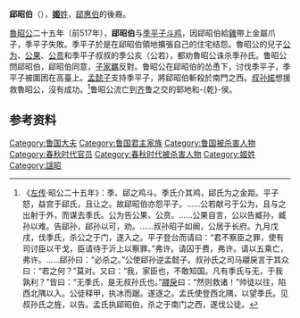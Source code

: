 {{Infobox 先秦人物
|image       = 
|姓= [[姬姓|姬]]
|名= 
|氏= 郈
|zi          = 
|hao         = 
|官位= [[魯國|魯國]]大夫
|nickname    = 
|nickzi      = 
|谥号= 昭
|国家= [[鲁国|鲁国]]
|名称= 郈昭伯
|hometown    = 
|birth       = 
|death       = 
|honor       = 
|honor2      = 
|spouse       = 
|children      = }}
'''郈昭伯'''（{{bd|？||前517年||catIdx=H}}），[[姬姓|'''姬'''姓]]，[[郈惠伯|郈惠伯]]的後裔。

[[魯昭公|魯昭公]]二十五年（前517年），'''郈昭伯'''与[[季平子|季平子]][[斗鸡|斗鸡]]，因郈昭伯給[[雞|雞]]帶上金屬爪子，季平子失敗。季平子於是在郈昭伯領地擴張自己的住宅结怨。魯昭公的兒子[[公为|公为]]、[[公果|公果]]、[[公贲|公贲]]和季平子叔叔的季公亥（公若），都劝魯昭公诛杀季孙氏。鲁昭公問郈昭伯，郈昭伯同意，[[子家羈|子家羈]]反對。鲁昭公在郈昭伯的怂恿下，讨伐季平子，季平子被圍困在高臺上。[[孟懿子|孟懿子]]支持季平子，將郈昭伯斬殺於南門之西。[[叔孙婼|叔孙婼]]想援救魯昭公，沒有成功。<ref>《[[左传|左传]]·昭公二十五年》：季、郈之鸡斗。季氏介其鸡，郈氏为之金距。平子怒，益宫于郈氏，且让之。故郈昭伯亦怨平子。……公若献弓于公为，且与之出射于外，而谋去季氏。公为告公果、公贲。……公果自言，公以告臧孙，臧孙以难。告郈孙，郈孙以可，劝。……叔孙昭子如阚，公居于长府。九月戊戌，伐季氏，杀公之于门，遂入之。平子登台而请曰：“君不察臣之罪，使有司讨臣以干戈，臣请待于沂上以察罪。”弗许。请囚于费，弗许。请以五乘亡，弗许。……郈孙曰：“必杀之。”公使郈孙逆孟懿子。叔孙氏之司马鬷戾言于其众曰：“若之何？”莫对。又曰：“我，家臣也，不敢知国。凡有季氏与无，于我孰利？”皆曰：“无季氏，是无叔孙氏也。”[[鬷戾|鬷戾]]曰：“然则救诸！”帅徒以往，陷西北隅以入。公徒释甲，执冰而踞。遂逐之。孟氏使登西北隅，以望季氏。见叔孙氏之旌，以告。孟氏执郈昭伯，杀之于南门之西，遂伐公徒。</ref>鲁昭公流亡到[[齐|齐]]鲁之交的郓地和-{乾}-侯。

==参考资料==
{{Reflist|2}}
[[Category:鲁国大夫|Category:鲁国大夫]]
[[Category:鲁国君主家族|Category:鲁国君主家族]]
[[Category:鲁国被杀害人物|Category:鲁国被杀害人物]]
[[Category:春秋时代官员|Category:春秋时代官员]]
[[Category:春秋时代被杀害人物|Category:春秋时代被杀害人物]]
[[Category:姬姓|Category:姬姓]]
[[Category:諡昭|Category:諡昭]]
